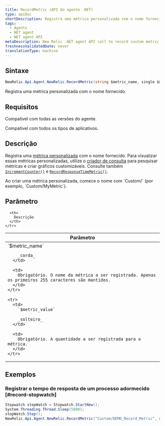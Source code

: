 ```yaml
---
title: RecordMetric (API do agente .NET)
type: apiDoc
shortDescription: Registra uma métrica personalizada com o nome fornecido.
tags:
  - Agents
  - NET agent
  - NET agent API
metaDescription: New Relic .NET agent API call to record custom metric timeslice data.
freshnessValidatedDate: never
translationType: machine
---
```


## Sintaxe

```cs
NewRelic.Api.Agent.NewRelic.RecordMetric(string $metric_name, single $metric_value)
```

Registra uma métrica personalizada com o nome fornecido.

## Requisitos

Compatível com todas as versões do agente.

Compatível com todos os tipos de aplicativos.

## Descrição

Registra uma [métrica personalizada](/docs/agents/manage-apm-agents/agent-metrics/custom-metrics) com o nome fornecido. Para visualizar essas métricas personalizadas, utilize o [criador de consulta](/docs/query-your-data/explore-query-data/query-builder/use-advanced-nrql-mode-specify-data) para pesquisar métricas e criar gráficos customizáveis. Consulte também [`IncrementCounter()`](/docs/agents/net-agent/net-agent-api/incrementcounter-net-agent) e [`RecordResponseTimeMetric()`](/docs/agents/net-agent/net-agent-api/recordresponsetimemetric-net-agent).

<Callout variant="important">
  Ao criar uma métrica personalizada, comece o nome com `Custom/` (por exemplo, `Custom/MyMetric`).
</Callout>

## Parâmetro

<table>
  <thead>
    <tr>
      <th width="25%">
        Parâmetro
      </th>

      <th>
        Descrição
      </th>
    </tr>
  </thead>

  <tbody>
    <tr>
      <td>
        `$metric_name`

        _corda_
      </td>

      <td>
        Obrigatório. O nome da métrica a ser registrada. Apenas os primeiros 255 caracteres são mantidos.
      </td>
    </tr>

    <tr>
      <td>
        `$metric_value`

        _solteiro_
      </td>

      <td>
        Obrigatório. A quantidade a ser registrada para a métrica.
      </td>
    </tr>
  </tbody>
</table>

## Exemplos

### Registrar o tempo de resposta de um processo adormecido [#record-stopwatch]

```cs
Stopwatch stopWatch = Stopwatch.StartNew();
System.Threading.Thread.Sleep(5000);
stopWatch.Stop();
NewRelic.Api.Agent.NewRelic.RecordMetric("Custom/DEMO_Record_Metric", stopWatch.ElapsedMilliseconds);
```